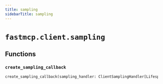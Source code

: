```yaml
---
title: sampling
sidebarTitle: sampling
---
```


# `fastmcp.client.sampling`

## Functions

### `create_sampling_callback` <sup><a href="https://github.com/mengzhisuoliu/fastmcp/blob/main/src/fastmcp/client/sampling.py#L31" target="_blank"><Icon icon="github" style="width: 14px; height: 14px;" /></a></sup>

```python
create_sampling_callback(sampling_handler: ClientSamplingHandler[LifespanContextT]) -> SamplingFnT
```
